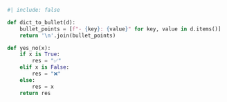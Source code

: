 ```python
#| include: false

def dict_to_bullet(d):
    bullet_points = [f"- {key}: {value}" for key, value in d.items()]
    return '\n'.join(bullet_points)

def yes_no(x):
    if x is True:
        res = "✅" 
    elif x is False:
        res = "❌"
    else:
        res = x
    return res
```